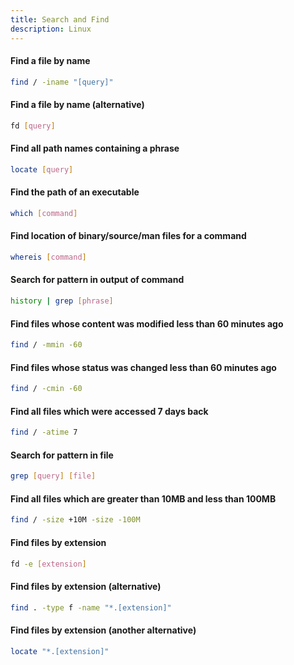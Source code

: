 ```yaml
---
title: Search and Find
description: Linux
---
```


#### Find a file by name
```bash
find / -iname "[query]"
```

#### Find a file by name (alternative)
```bash
fd [query]
```

#### Find all path names containing a phrase
```bash
locate [query]
```

#### Find the path of an executable
```bash
which [command]
```

#### Find location of binary/source/man files for a command
```bash
whereis [command]
```

#### Search for pattern in output of command
```bash
history | grep [phrase]
```

#### Find files whose content was modified less than 60 minutes ago
```bash
find / -mmin -60
```

#### Find files whose status was changed less than 60 minutes ago
```bash
find / -cmin -60
```

#### Find all files which were accessed 7 days back
```bash
find / -atime 7
```

#### Search for pattern in file
```bash
grep [query] [file]
```

#### Find all files which are greater than 10MB and less than 100MB
```bash
find / -size +10M -size -100M
```

#### Find files by extension
```bash
fd -e [extension]
```

#### Find files by extension (alternative)
```bash
find . -type f -name "*.[extension]"
```

#### Find files by extension (another alternative)
```bash
locate "*.[extension]"
```